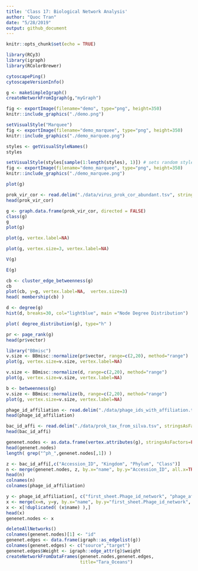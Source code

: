 ```yaml
---
title: 'Class 17: Biological Network Analysis'
author: "Quoc Tran"
date: "5/28/2019"
output: github_document
---
```


```r
knitr::opts_chunk$set(echo = TRUE)
```

```r
library(RCy3)
library(igraph)
library(RColorBrewer)
```

```r
cytoscapePing()
cytoscapeVersionInfo()
```

```r
g <- makeSimpleIgraph()
createNetworkFromIgraph(g,"myGraph")
```

```r
fig <- exportImage(filename="demo", type="png", height=350)
knitr::include_graphics("./demo.png")
```

```r
setVisualStyle("Marquee")
fig <- exportImage(filename="demo_marquee", type="png", height=350)
knitr::include_graphics("./demo_marquee.png")
```

```r
styles <- getVisualStyleNames()
styles
```

```r
setVisualStyle(styles[sample(1:length(styles), 1)]) # sets random style
fig <- exportImage(filename="demo_marquee", type="png", height=350)
knitr::include_graphics("./demo_marquee.png")
```


```r
plot(g)
```

```r
prok_vir_cor <- read.delim("./data/virus_prok_cor_abundant.tsv", stringsAsFactors = FALSE)
head(prok_vir_cor)
```

```r
g <- graph.data.frame(prok_vir_cor, directed = FALSE)
class(g)
g
plot(g)
```

```r
plot(g, vertex.label=NA)
```

```r
plot(g, vertex.size=3, vertex.label=NA)
```

```r
V(g)
```

```r
E(g)
```

```r
cb <- cluster_edge_betweenness(g)
cb
plot(cb, y=g, vertex.label=NA,  vertex.size=3)
head( membership(cb) )
```

```r
d <- degree(g)
hist(d, breaks=30, col="lightblue", main ="Node Degree Distribution")
```

```r
plot( degree_distribution(g), type="h" )
```

```r
pr <- page_rank(g)
head(pr$vector)
```

```r
library("BBmisc")
v.size <- BBmisc::normalize(pr$vector, range=c(2,20), method="range")
plot(g, vertex.size=v.size, vertex.label=NA)
```

```r
v.size <- BBmisc::normalize(d, range=c(2,20), method="range")
plot(g, vertex.size=v.size, vertex.label=NA)
```

```r
b <- betweenness(g)
v.size <- BBmisc::normalize(b, range=c(2,20), method="range")
plot(g, vertex.size=v.size, vertex.label=NA)
```

```r
phage_id_affiliation <- read.delim("./data/phage_ids_with_affiliation.tsv")
head(phage_id_affiliation)
```

```r
bac_id_affi <- read.delim("./data/prok_tax_from_silva.tsv", stringsAsFactors = FALSE)
head(bac_id_affi)
```

```r
genenet.nodes <- as.data.frame(vertex.attributes(g), stringsAsFactors=FALSE)
head(genenet.nodes)
length( grep("^ph_",genenet.nodes[,1]) )
```

```r
z <- bac_id_affi[,c("Accession_ID", "Kingdom", "Phylum", "Class")]
n <- merge(genenet.nodes, z, by.x="name", by.y="Accession_ID", all.x=TRUE)
head(n)
colnames(n)
colnames(phage_id_affiliation)
```

```r
y <- phage_id_affiliation[, c("first_sheet.Phage_id_network", "phage_affiliation","Tax_order", "Tax_subfamily")]
x <- merge(x=n, y=y, by.x="name", by.y="first_sheet.Phage_id_network", all.x=TRUE)
x <- x[!duplicated( (x$name) ),]
head(x)
genenet.nodes <- x
```

```r
deleteAllNetworks()
colnames(genenet.nodes)[1] <- "id"
genenet.edges <- data.frame(igraph::as_edgelist(g))
colnames(genenet.edges) <- c("source","target")
genenet.edges$Weight <- igraph::edge_attr(g)$weight
createNetworkFromDataFrames(genenet.nodes,genenet.edges, 
                            title="Tara_Oceans")
```

